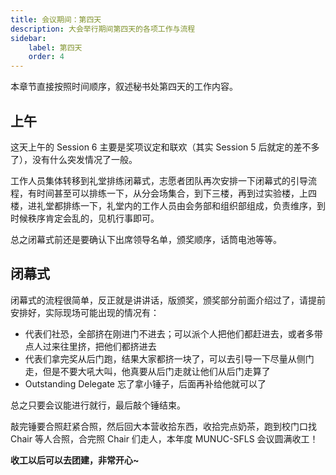 ```yaml
---
title: 会议期间：第四天
description: 大会举行期间第四天的各项工作与流程
sidebar:
    label: 第四天
    order: 4
---
```



本章节直接按照时间顺序，叙述秘书处第四天的工作内容。

## 上午

这天上午的 Session 6 主要是奖项议定和联欢（其实 Session 5 后就定的差不多了），没有什么突发情况了一般。

工作人员集体转移到礼堂排练闭幕式，志愿者团队再次安排一下闭幕式的引导流程，有时间甚至可以排练一下，从分会场集合，到下三楼，再到过实验楼，上四楼，进礼堂都排练一下，礼堂内的工作人员由会务部和组织部组成，负责维序，到时候秩序肯定会乱的，见机行事即可。

总之闭幕式前还是要确认下出席领导名单，颁奖顺序，话筒电池等等。



## 闭幕式

闭幕式的流程很简单，反正就是讲讲话，版颁奖，颁奖部分前面介绍过了，请提前安排好，实际现场可能出现的情况有：

- 代表们社恐，全部挤在刚进门不进去；可以派个人把他们都赶进去，或者多带点人过来往里挤，把他们都挤进去
- 代表们拿完奖从后门跑，结果大家都挤一块了，可以去引导一下尽量从侧门走，但是不要大吼大叫，他真要从后门走就让他们从后门走算了
- Outstanding Delegate 忘了拿小锤子，后面再补给他就可以了

总之只要会议能进行就行，最后敲个锤结束。

敲完锤要合照赶紧合照，然后回大本营收拾东西，收拾完点奶茶，跑到校门口找 Chair 等人合照，合完照 Chair 们走人，本年度 MUNUC-SFLS 会议圆满收工！

**收工以后可以去团建，非常开心~**